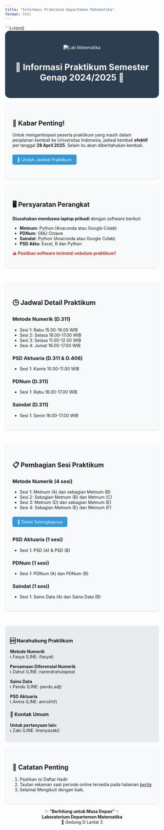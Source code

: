 ```yaml
---
title: "Informasi Praktikum Departemen Matematika"
format: html
---
```


```{=html}
<style>
.header-section {
  background-color: #2c3e50;
  color: white;
  padding: 2rem;
  text-align: center;
  border-radius: 15px;
}

.info-card {
  background-color: #f8f9fa;
  padding: 1.5rem;
  margin: 1rem 0;
  border-radius: 10px;
  box-shadow: 0 2px 4px rgba(0,0,0,0.1);
}

.contact-grid {
  display: grid;
  grid-template-columns: repeat(auto-fit, minmax(250px, 1fr));
  gap: 1rem;
  margin: 2rem 0;
}

.contact-card {
  background-color: #e9ecef;
  padding: 1rem;
  border-radius: 8px;
}

.btn {
  background-color: #3498db;
  color: white;
  padding: 0.5rem 1rem;
  border-radius: 5px;
  text-decoration: none;
  display: inline-block;
  margin: 0.5rem 0;
}

.warning {
  color: #c0392b;
  font-weight: bold;
}
</style>

<div class="header-section">
![Lab Matematika](https://res.cloudinary.com/tahun2025/image/upload/v1744067500/Jadwal_Praktikum_2024_2025_Genap_Resmi_vxvivr.jpg) <!-- Ganti dengan gambar utama -->

# 🧮 Informasi Praktikum Semester Genap 2024/2025 🚀
</div>

<div class="info-card">
## 📢 Kabar Penting!
Untuk mengantisipasi peserta praktikum yang masih dalam perjalanan kembali ke Universitas Indonesia, jadwal kembali **efektif** per tanggal **28 April 2025**. Selain itu akan diberitahukan kembali.

<a href="https://drive.google.com/uc?export=download&id=1Xaoc0QgjRM5cZ2X_k2CvwuTyDxzAgtJg" class="btn">📅 Unduh Jadwal Praktikum</a>
</div>

<div class="info-card">
## 🖥️ Persyaratan Perangkat
**Diusahakan membawa laptop pribadi** dengan software berikut:

- **Metnum**: Python (Anaconda atau Google Colab)
- **PDNum**: GNU Octave
- **Saindat**: Python (Anaconda atau Google Colab)
- **PSD Aktu**: Excel, R dan Python

<span class="warning">⚠️ Pastikan software terinstal sebelum praktikum!</span>
</div>

<div class="contact-grid">
<div class="info-card">
## 🕒 Jadwal Detail Praktikum

### Metode Numerik (D.311)
- Sesi 1: Rabu 15.00-16.00 WIB  
- Sesi 2: Selasa 16.00-17.00 WIB  
- Sesi 3: Selasa 11.00-12.00 WIB
- Sesi 4: Jumat 16.00-17.00 WIB

### PSD Aktuaria (D.311 & D.406)
- Sesi 1: Kamis 10.00-11.00 WIB 

### PDNum (D.311)
- Sesi 1: Rabu 16.00-17.00 WIB  

### Saindat (D.311)
- Sesi 1: Senin 16.00-17.00 WIB  

</div>
<div class="info-card">
## 📋 Pembagian Sesi Praktikum

### Metode Numerik (4 sesi)
- Sesi 1: Metnum (A) dan sebagian Metnum (B)
- Sesi 2: Sebagian Metnum (B) dan Metnum (C)
- Sesi 3: Metnum (D) dan sebagian Metnum (E)
- Sesi 4: Sebagian Metnum (E) dan Metnum (F)

<a href="https://docs.google.com/spreadsheets/d/1uFKa_2sH9b1JSoHP30nNTgPaA3rfJvExff5O_8u3dr0/edit?usp=sharing" class="btn">🚀 Detail Selengkapnya</a>

### PSD Aktuaria (1 sesi)
- Sesi 1: PSD (A) & PSD (B)

### PDNum (1 sesi)
- Sesi 1: PDNum (A) dan PDNum (B)

### Saindat (1 sesi)
- Sesi 1: Sains Data (A) dan Sains Data (B)

</div>
</div>


<div class="contact-card">
### 🆘 Narahubung Praktikum
**Metode Numerik**  
📞 Fasya (LINE: ifasyai)

**Persamaan Diferensial Numerik**  
📞 Dahut (LINE: narendrahutapea)

**Sains Data**  
📞 Pandu (LINE: pandu.adj)

**PSD Aktuaria**  
📞 Amira (LINE: amrshhf)

### 📩 Kontak Umum
**Untuk pertanyaan lain:**  
📞 Zaki (LINE: linenyazaki)
</div>

<div class="info-card">
## 📌 Catatan Penting
1. Pastikan isi Daftar Hadir
2. Tautan rekaman saat periode online tersedia pada halaman [berita](berita2.qmd)
3. Selamat Mengikuti dengan baik.
</div>

<center>
✨ **"Berhitung untuk Masa Depan"** ✨  
**Laboratorium Departemen Matematika**  
📍 Gedung D Lantai 3
</center>